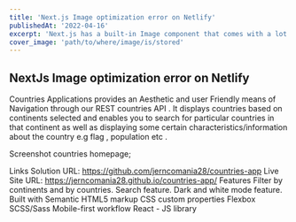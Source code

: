 ```yaml
---
title: 'Next.js Image optimization error on Netlify'
publishedAt: '2022-04-16'
excerpt: 'Next.js has a built-in Image component that comes with a lot of performance optimization features when you are using it.'
cover_image: 'path/to/where/image/is/stored'
---
```


## NextJs Image optimization error on Netlify

Countries Applications provides an Aesthetic and user Friendly means of Navigation through our REST countries API . It displays countries based on continents selected and enables you to search for particular countries in that continent as well as displaying some certain characteristics/information about the country e.g flag , population etc .

Screenshot
countries homepage;

Links
Solution URL: https://github.com/jerncomania28/countries-app
Live Site URL: https://jerncomania28.github.io/countries-app/
Features
Filter by continents and by countries.
Search feature.
Dark and white mode feature.
Built with
Semantic HTML5 markup
CSS custom properties
Flexbox
SCSS/Sass
Mobile-first workflow
React - JS library